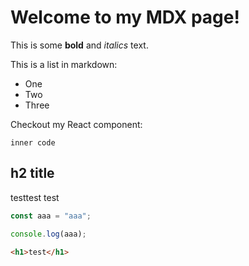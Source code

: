 # Welcome to my MDX page!

This is some **bold** and _italics_ text.

This is a list in markdown:

- One
- Two
- Three

Checkout my React component:

`inner code`

## h2 title

testtest
test

```js
const aaa = "aaa";

console.log(aaa);
```

```html
<h1>test</h1>
```